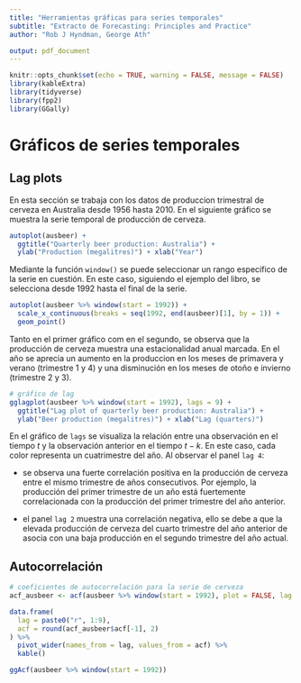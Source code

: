```yaml
---
title: "Herramientas gráficas para series temporales"
subtitle: "Extracto de Forecasting: Principles and Practice"
author: "Rob J Hyndman, George Ath"

output: pdf_document
---
```


```r
knitr::opts_chunk$set(echo = TRUE, warning = FALSE, message = FALSE)
library(kableExtra)
library(tidyverse)
library(fpp2)
library(GGally)
```

# Gráficos de series temporales

## Lag plots

En esta sección se trabaja con los datos de produccion trimestral de cerveza en Australia desde 1956 hasta 2010. En el siguiente gráfico se muestra la serie temporal de producción de cerveza.

```r
autoplot(ausbeer) +
  ggtitle("Quarterly beer production: Australia") +
  ylab("Production (megalitres)") + xlab("Year")
```

Mediante la función `window()` se puede seleccionar un rango específico de la serie en cuestión. En este caso, siguiendo el ejemplo del libro, se selecciona desde 1992 hasta el final de la serie.

```r
autoplot(ausbeer %>% window(start = 1992)) +
  scale_x_continuous(breaks = seq(1992, end(ausbeer)[1], by = 1)) +
  geom_point()
```

Tanto en el primer gráfico com en el segundo, se observa que la producción de cerveza muestra una estacionalidad anual marcada. En el año se aprecia un aumento en la produccion en los meses de primavera y verano (trimestre 1 y 4) y una disminución en los meses de otoño e invierno (trimestre 2 y 3).

```r
# gráfico de lag
gglagplot(ausbeer %>% window(start = 1992), lags = 9) +
  ggtitle("Lag plot of quarterly beer production: Australia") +
  ylab("Beer production (megalitres)") + xlab("Lag (quarters)")
```

En el gráfico de `lags` se visualiza la relación entre una observación en el tiempo $t$ y la observación anterior en el tiempo $t -k$. En este caso, cada color representa un cuatrimestre del año. Al observar el panel `lag 4`:  

- se observa una fuerte correlación positiva en la producción de cerveza entre el mismo trimestre de años consecutivos. Por ejemplo, la producción del primer trimestre de un año está fuertemente correlacionada con la producción del primer trimestre del año anterior.  

- el panel `lag 2` muestra una correlación negativa, ello se debe a que la elevada producción de cerveza del cuarto trimestre del año anterior de asocia con una baja producción en el segundo trimestre del año actual.  

## Autocorrelación

```r
# coeficientes de autocorrelación para la serie de cerveza
acf_ausbeer <- acf(ausbeer %>% window(start = 1992), plot = FALSE, lag.max = 9) 

data.frame(
  lag = paste0("r", 1:9),
  acf = round(acf_ausbeer$acf[-1], 2)
) %>%
  pivot_wider(names_from = lag, values_from = acf) %>%
  kable()
```


```r

ggAcf(ausbeer %>% window(start = 1992))

```



